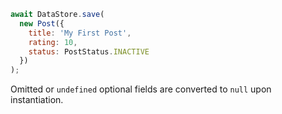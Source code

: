 ```js
await DataStore.save(
  new Post({
    title: 'My First Post',
    rating: 10,
    status: PostStatus.INACTIVE
  })
);
```

<Callout>

Omitted or `undefined` optional fields are converted to `null` upon instantiation.

</Callout>